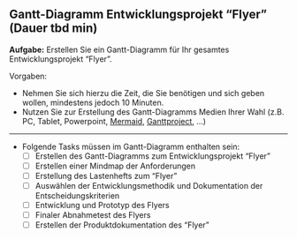 <!-- -------------------------------------------------------------------------

                       LABOR "FLYER" AUFGABE LASTENEHFT FLYER

-------------------------------------------------------------------------- -->

::: {.callout-note}
## Gantt-Diagramm Entwicklungsprojekt "Flyer" (Dauer tbd min)

**Aufgabe:** Erstellen Sie ein Gantt-Diagramm für Ihr gesamtes Entwicklungsprojekt "Flyer".

Vorgaben:

- Nehmen Sie sich hierzu die Zeit, die Sie benötigen und sich geben wollen, mindestens jedoch 10 Minuten.
- Nutzen Sie zur Erstellung des Gantt-Diagramms Medien Ihrer Wahl (z.B. PC, Tablet, Powerpoint, [Mermaid](https://mermaid.live/), [Ganttproject](https://www.ganttproject.biz/), ...) 

---

- Folgende Tasks müssen im Gantt-Diagramm enthalten sein:
  - [ ] Erstellen des Gantt-Diagramms zum Entwicklungsprojekt "Flyer"
  - [ ] Erstellen einer Mindmap der Anforderungen
  - [ ] Erstellung des Lastenhefts zum "Flyer"
  - [ ] Auswählen der Entwicklungsmethodik und Dokumentation der Entscheidungskriterien
  - [ ] Entwicklung und Prototyp des Flyers
  - [ ] Finaler Abnahmetest des Flyers
  - [ ] Erstellen der Produktdokumentation des "Flyer"


<!--
Leitfragen:

- Ist die Spezifikation für Sie verständlich? 
- Haben Sie ein klares Bild davon, welche Anforderungen der zu bauende Papierflieger zu erfüllen hat?
- Haben Sie z.B. eine Vorstellung davon, wie groß der Papierflieger sein soll? 
- Welche Ressourcen zum Bau des Papierfliegers verwendet werden sollen? 
- Welche Abnahmekriterien erfüllt sein müssen um den Papierflieger als Erfolg zu werten?
-->

:::